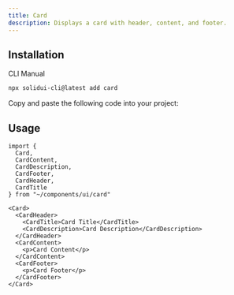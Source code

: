 ```yaml
---
title: Card
description: Displays a card with header, content, and footer.
---
```


<ComponentPreview name="card-demo" />

## Installation

<Tabs defaultValue="cli">

<TabsList>
  <TabsTrigger value="cli">CLI</TabsTrigger>
  <TabsTrigger value="manual">Manual</TabsTrigger>
</TabsList>

<TabsContent value="cli">

```bash
npx solidui-cli@latest add card
```

</TabsContent>

<TabsContent value="manual">

<Step>Copy and paste the following code into your project: </Step>

<ComponentSource name="card" />

</TabsContent>

</Tabs>

## Usage

```tsx
import {
  Card,
  CardContent,
  CardDescription,
  CardFooter,
  CardHeader,
  CardTitle
} from "~/components/ui/card"
```

```tsx
<Card>
  <CardHeader>
    <CardTitle>Card Title</CardTitle>
    <CardDescription>Card Description</CardDescription>
  </CardHeader>
  <CardContent>
    <p>Card Content</p>
  </CardContent>
  <CardFooter>
    <p>Card Footer</p>
  </CardFooter>
</Card>
```
